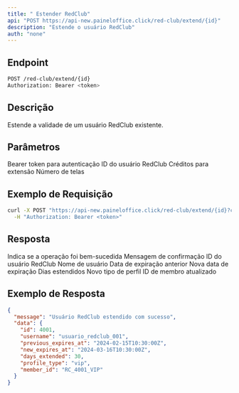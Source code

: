 ```yaml
---
title: " Estender RedClub"
api: "POST https://api-new.paineloffice.click/red-club/extend/{id}"
description: "Estende o usuário RedClub"
auth: "none"
---
```


## Endpoint

<CodeGroup>

```bash Requisição
POST /red-club/extend/{id}
Authorization: Bearer <token>
```

</CodeGroup>

## Descrição

Estende a validade de um usuário RedClub existente.

## Parâmetros

<ParamField header="Authorization" type="string" required>
  Bearer token para autenticação
</ParamField>

<ParamField path="id" type="string" required>
  ID do usuário RedClub
</ParamField>

<ParamField query="credits" type="number" required>
  Créditos para extensão
</ParamField>

<ParamField query="screens" type="integer" required>
  Número de telas
</ParamField>

## Exemplo de Requisição

<CodeGroup>

```bash cURL
curl -X POST "https://api-new.paineloffice.click/red-club/extend/{id}?credits=1&screens=1" \
  -H "Authorization: Bearer <token>"
```

</CodeGroup>

## Resposta

<ResponseField name="success" type="boolean">
  Indica se a operação foi bem-sucedida
</ResponseField>

<ResponseField name="message" type="string">
  Mensagem de confirmação
</ResponseField>

<ResponseField name="data" type="object">
  <Expandable title="properties">
    <ResponseField name="id" type="integer">
      ID do usuário RedClub
    </ResponseField>
    <ResponseField name="username" type="string">
      Nome de usuário
    </ResponseField>
    <ResponseField name="previous_expires_at" type="string">
      Data de expiração anterior
    </ResponseField>
    <ResponseField name="new_expires_at" type="string">
      Nova data de expiração
    </ResponseField>
    <ResponseField name="days_extended" type="integer">
      Dias estendidos
    </ResponseField>
    <ResponseField name="profile_type" type="string">
      Novo tipo de perfil
    </ResponseField>
    <ResponseField name="member_id" type="string">
      ID de membro atualizado
    </ResponseField>
  </Expandable>
</ResponseField>

## Exemplo de Resposta

```json
{
  "message": "Usuário RedClub estendido com sucesso",
  "data": {
    "id": 4001,
    "username": "usuario_redclub_001",
    "previous_expires_at": "2024-02-15T10:30:00Z",
    "new_expires_at": "2024-03-16T10:30:00Z",
    "days_extended": 30,
    "profile_type": "vip",
    "member_id": "RC_4001_VIP"
  }
}
```